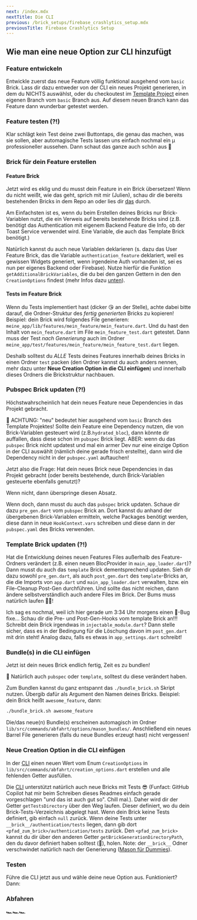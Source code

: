 ```yaml
---
next: /index.mdx
nextTitle: Die CLI
previous: /brick_setups/firebase_crashlytics_setup.mdx
previousTitle: Firebase Crashlytics Setup
---
```

## Wie man eine neue Option zur CLI hinzufügt

### Feature entwickeln

Entwickle zuerst das neue Feature völlig funktional ausgehend vom ```basic``` Brick. Lass dir dazu entweder von der CLI ein neues Projekt generieren, in dem du NICHTS auswählst, oder du checkoutest im [Template Project][template_project_link] einen eigenen Branch vom ```basic``` Branch aus. Auf diesem neuen Branch kann das Feature dann wunderbar getestet werden.

### Feature testen (?!)

Klar schlägt kein Test deine zwei Buttontaps, die genau das machen, was sie sollen, aber automagische Tests lassen uns einfach nochmal ein µ professioneller aussehen.  Dann schaut das ganze auch schön aus 🌈

### Brick für dein Feature erstellen

#### Feature Brick

Jetzt wird es eklig und du musst dein Feature in ein Brick übersetzen! Wenn du nicht weißt, wie das geht, sprich mit mir (Julien), schau dir die bereits bestehenden Bricks in dem Repo an oder lies dir [das][mason_link] durch.

Am Einfachsten ist es, wenn du beim Erstellen deines Bricks nur Brick-Variablen nutzt, die ein Verweis auf bereits bestehende Bricks sind (z.B. benötigt das Authentication mit eigenem Backend Feature die Info, ob der Toast Service verwendet wird. Eine Variable, die auch das Template Brick benötigt.)

Natürlich kannst du auch neue Variablen deklarieren (s. dazu das User Feature Brick, das die Variable ```authentication_feature``` deklariert, weil es gewissen Widgets generiert, wenn irgendeine Auth vorhanden ist, sei es nun per eigenes Backend oder Firebase). Nutze hierfür die Funktion ```getAdditionalBrickVariables```, die du bei den ganzen Gettern in den den ```CreationOptions``` findest (mehr Infos dazu [unten](#neue-creation-option-in-die-cli-einfügen)).

#### Tests im Feature Brick

Wenn du Tests implementiert hast (dicker 😘 an der Stelle), achte dabei bitte darauf, die Ordner-Struktur des *fertig generierten* Bricks zu kopieren! Beispiel: dein Brick wird folgendes File generieren: ```meine_app/lib/features/mein_feature/mein_feature.dart```. Und du hast den Inhalt von ```mein_feature.dart``` im File ```mein_feature_test.dart``` getestet. Dann muss der Test *nach Generierung* auch im Ordner ```meine_app/test/features/mein_feature/mein_feature_test.dart``` liegen.

Deshalb solltest du *ALLE* Tests deines Features innerhalb deines Bricks in einen Ordner ```test``` packen (den Ordner kannst du auch anders nennen, mehr dazu unter **Neue Creation Option in die CLI einfügen**) und innerhalb dieses Ordners die Brickstruktur nachbauen.

### Pubspec Brick updaten (?!)

Höchstwahrscheinlich hat dein neues Feature neue Dependencies in das Projekt gebracht.

🚨 ACHTUNG: "neu" bedeutet hier ausgehend vom ```basic``` Branch des Template Projektes! Sollte dein Feature eine Dependency nutzen, die von Brick-Variablen gesteuert wird (z.B.```hydrated_bloc```), dann könnte dir auffallen, dass diese schon im ```pubspec``` Brick liegt. ABER: wenn du das ```pubspec``` Brick nicht updatest und mal ein armer Dev nur eine einzige Option in der CLI auswählt (nämlich deine gerade frisch erstellte), dann wird die Dependency nicht in der ```pubspec.yaml``` auftauchen!

Jetzt also die Frage: Hat dein neues Brick neue Dependencies in das Projekt gebracht (oder bereits bestehende, durch Brick-Variablen gesteuerte ebenfalls genutzt)?

Wenn nicht, dann überspringe diesen Absatz.

Wenn doch, dann musst du auch das ```pubspec``` brick updaten. Schaue dir dazu ```pre_gen.dart``` vom ```pubspec``` Brick an. Dort kannst du anhand der übergebenen Brick-Variablen ermitteln, welche Packages benötigt werden, diese dann in neue ```HookContext.vars``` schreiben und diese dann in der ```pubspec.yaml``` des Bricks verwenden.

### Template Brick updaten (?!)

Hat die Entwicklung deines neuen Features Files außerhalb des Feature-Ordners verändert (z.B. einen neuen BlocProvider in ```main_app_loader.dart```)? Dann musst du auch das ```template``` Brick dementsprechend updaten. Sieh dir dazu sowohl ```pre_gen.dart```, als auch ```post_gen.dart``` des ```template```-Bricks an, die die Imports von ```app.dart``` und ```main_app_loader.dart``` verwalten, bzw. ein File-Cleanup Post-Gen durchführen. Und sollte das nicht reichen, dann ändere selbstverständlich auch andere Files im Brick. Der Bums muss natürlich laufen 🏃🏾!

Ich sag es nochmal, weil ich hier gerade um 3:34 Uhr morgens einen 💩-Bug fixe... Schau dir die Pre- und Post-Gen-Hooks vom template Brick an!!! Schreibt dein Brick irgendwas in ```injectable_module.dart```? Dann stelle sicher, dass es in der Bedingung für die Löschung davon im ```post_gen.dart``` mit drin steht! Analog dazu, falls es etwas in ```app_settings.dart``` schreibt!

### Bundle(s) in die CLI einfügen

Jetzt ist dein neues Brick endlich fertig, Zeit es zu bundlen!

🚨 Natürlich auch ```pubspec``` oder ```template```, solltest du diese verändert haben.

Zum Bundlen kannst du ganz entspannt das ```./bundle_brick.sh``` Skript nutzen. Übergib dafür als Argument den Namen deines Bricks. Beispiel: dein Brick heißt ```awesome_feature```, dann:

```bash
./bundle_brick.sh awesome_feature
```

Die/das neue(n) Bundle(s) erscheinen automagisch im Ordner ```lib/src/commands/abfahrt/options/mason_bundles/```. Anschließend ein neues Barrel File generieren (falls du neue Bundles erzeugt hast) nicht vergessen!

### Neue Creation Option in die CLI einfügen

In der [CLI][cli_link] einen neuen Wert vom Enum ```CreationOptions``` in ```lib/src/commands/abfahrt/creation_options.dart``` erstellen und alle fehlenden Getter ausfüllen.

Die [CLI][cli_link] unterstützt natürlich auch neue Bricks mit Tests 😎 (Funfact: GitHub Copilot hat mir beim Schreiben dieses Readmes einfach gerade vorgeschlagen "und das ist auch gut so". Chill mal.). Daher wird dir der Getter ```getTestsDirectory``` über den Weg laufen. Dieser definiert, wo du dein Brick-Tests-Verzeichnis abgelegt hast. Wenn dein Brick keine Tests definiert, gib einfach ```null``` zurück. Wenn deine Tests unter ```__brick__/authentication/tests``` liegen, dann gib dort ```<pfad_zum_brick>/authentication/tests``` zurück. Den ```<pfad_zum_brick>``` kannst du dir über den anderen Getter ```getBrickGenerationDirectoryPath```, den du davor definiert haben solltest (🧐), holen. Note: der ```__brick__``` Odner verschwindet natürlich nach der Generierung ([Mason für Dummies][mason_link]).

### Testen

Führe die CLI jetzt aus und wähle deine neue Option aus. Funktioniert? Dann:

### Abfahren

🏎🏎🏎

[template_project_link]: https://github.com/julienandco/template_project
[cli_link]: /index.mdx
[mason_link]: https://pub.dev/packages/mason_cli
